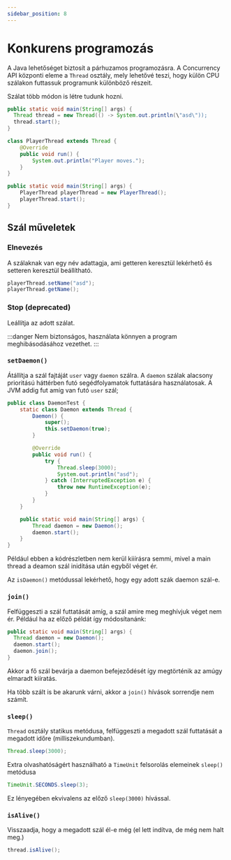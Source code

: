 ```yaml
---
sidebar_position: 8
---
```



# Konkurens programozás

A Java lehetőséget biztosít a párhuzamos programozásra. A Concurrency API központi eleme a `Thread` osztály, mely lehetővé teszi, hogy külön CPU szálakon futtassuk programunk különböző részeit.

Szálat több módon is létre tudunk hozni.

<Tabs>
<TabItem value="runnable" label="Runnable átadása">

```java
public static void main(String[] args) {
  Thread thread = new Thread(() -> System.out.println(\"asd\"));
  thread.start();
}
```

</TabItem>
<TabItem value="extends" label="Thread kiterjesztése">

```java
class PlayerThread extends Thread {
    @Override
    public void run() {
        System.out.println("Player moves.");
    }
}
```
```java
public static void main(String[] args) {
    PlayerThread playerThread = new PlayerThread();
    playerThread.start();
}
```

</TabItem>
</Tabs>

## Szál műveletek
### Elnevezés
A szálaknak van egy név adattagja, ami getteren keresztül lekérhető és setteren keresztül beállítható.

```java
playerThread.setName("asd");
playerThread.getName();
```

### Stop (deprecated)
Leállítja az adott szálat.

:::danger
Nem biztonságos, használata könnyen a program meghibásodásához vezethet.
:::


### `setDaemon()`
Átállítja a szál fajtáját `user` vagy `daemon` szálra. A `daemon` szálak alacsony prioritású háttérben futó segédfolyamatok futtatására használatosak. A JVM addig fut amíg van futó `user` szál;

```java
public class DaemonTest {
    static class Daemon extends Thread {
        Daemon() {
            super();
            this.setDaemon(true);
        }

        @Override
        public void run() {
            try {
                Thread.sleep(3000);
                System.out.println("asd");
            } catch (InterruptedException e) {
                throw new RuntimeException(e);
            }
        }
    }

    public static void main(String[] args) {
        Thread daemon = new Daemon();
        daemon.start();
    }
}
```
Például ebben a kódrészletben nem kerül kiiírásra semmi, mivel a main thread a deamon szál inidítása után egyből véget ér.

Az `isDaemon()` metódussal lekérhető, hogy egy adott szák daemon szál-e.

### `join()`
Felfüggeszti a szál futtatását amíg, a szál amire meg meghívjuk véget nem ér.
Például ha az előző példát így módosítanánk:
```java
public static void main(String[] args) {
  Thread daemon = new Daemon();
  daemon.start();
  daemon.join();
}
```
Akkor a fő szál bevárja a daemon befejeződését így megtörténik az amúgy elmaradt kiíratás.

Ha több szált is be akarunk várni, akkor a `join()` hívások sorrendje nem számít.

### `sleep()`
`Thread` osztály statikus metódusa, felfüggeszti a megadott szál futtatását a megadott időre (milliszekundumban).

```java
Thread.sleep(3000);
```

Extra olvashatóságért használható a `TimeUnit` felsorolás elemeinek `sleep()` metódusa

```java
TimeUnit.SECONDS.sleep(3);
```
Ez lényegében ekvivalens az előző `sleep(3000)` hívással.

### `isAlive()`
Visszaadja, hogy a megadott szál él-e még (el lett indítva, de még nem halt meg.)

```java
thread.isAlive();
```




